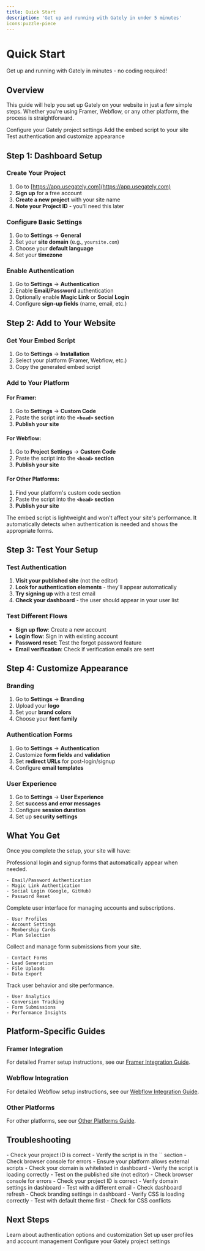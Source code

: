 ```yaml
---
title: Quick Start
description: 'Get up and running with Gately in under 5 minutes'
icons:puzzle-piece
---
```


# Quick Start

Get up and running with Gately in minutes - no coding required!

## Overview

This guide will help you set up Gately on your website in just a few simple steps. Whether you're using Framer, Webflow, or any other platform, the process is straightforward.

<CardGroup cols={3}>
  <Card title="1. Dashboard Setup" icon="settings">
    Configure your Gately project settings
  </Card>
  <Card title="2. Add to Website" icon="code">
    Add the embed script to your site
  </Card>
  <Card title="3. Test & Customize" icon="check">
    Test authentication and customize appearance
  </Card>
</CardGroup>

## Step 1: Dashboard Setup

### Create Your Project

1. Go to [https://app.usegately.com](https://app.usegately.com)
2. **Sign up** for a free account
3. **Create a new project** with your site name
4. **Note your Project ID** - you'll need this later

### Configure Basic Settings

1. Go to **Settings** → **General**
2. Set your **site domain** (e.g., `yoursite.com`)
3. Choose your **default language**
4. Set your **timezone**

### Enable Authentication

1. Go to **Settings** → **Authentication**
2. Enable **Email/Password** authentication
3. Optionally enable **Magic Link** or **Social Login**
4. Configure **sign-up fields** (name, email, etc.)

## Step 2: Add to Your Website

### Get Your Embed Script

1. Go to **Settings** → **Installation**
2. Select your platform (Framer, Webflow, etc.)
3. Copy the generated embed script

### Add to Your Platform

#### For Framer:
1. Go to **Settings** → **Custom Code**
2. Paste the script into the **`<head>` section**
3. **Publish your site**

#### For Webflow:
1. Go to **Project Settings** → **Custom Code**
2. Paste the script into the **`<head>` section**
3. **Publish your site**

#### For Other Platforms:
1. Find your platform's custom code section
2. Paste the script into the **`<head>` section**
3. **Publish your site**

<Note>
The embed script is lightweight and won't affect your site's performance. It automatically detects when authentication is needed and shows the appropriate forms.
</Note>

## Step 3: Test Your Setup

### Test Authentication

1. **Visit your published site** (not the editor)
2. **Look for authentication elements** - they'll appear automatically
3. **Try signing up** with a test email
4. **Check your dashboard** - the user should appear in your user list

### Test Different Flows

- **Sign up flow**: Create a new account
- **Login flow**: Sign in with existing account
- **Password reset**: Test the forgot password feature
- **Email verification**: Check if verification emails are sent

## Step 4: Customize Appearance

### Branding

1. Go to **Settings** → **Branding**
2. Upload your **logo**
3. Set your **brand colors**
4. Choose your **font family**

### Authentication Forms

1. Go to **Settings** → **Authentication**
2. Customize **form fields** and **validation**
3. Set **redirect URLs** for post-login/signup
4. Configure **email templates**

### User Experience

1. Go to **Settings** → **User Experience**
2. Set **success and error messages**
3. Configure **session duration**
4. Set up **security settings**

## What You Get

Once you complete the setup, your site will have:

<CardGroup cols={2}>
  <Card title="Authentication System" icon="shield">
    Professional login and signup forms that automatically appear when needed.
    
    - Email/Password Authentication
    - Magic Link Authentication
    - Social Login (Google, GitHub)
    - Password Reset
  </Card>
  
  <Card title="User Management" icon="users">
    Complete user interface for managing accounts and subscriptions.
    
    - User Profiles
    - Account Settings
    - Membership Cards
    - Plan Selection
  </Card>
  
  <Card title="Form Collection" icon="file-text">
    Collect and manage form submissions from your site.
    
    - Contact Forms
    - Lead Generation
    - File Uploads
    - Data Export
  </Card>
  
  <Card title="Analytics Dashboard" icon="bar-chart">
    Track user behavior and site performance.
    
    - User Analytics
    - Conversion Tracking
    - Form Submissions
    - Performance Insights
  </Card>
</CardGroup>

## Platform-Specific Guides

### Framer Integration
For detailed Framer setup instructions, see our [Framer Integration Guide](/docs/framer).

### Webflow Integration
For detailed Webflow setup instructions, see our [Webflow Integration Guide](/docs/webflow-integration).

### Other Platforms
For other platforms, see our [Other Platforms Guide](/docs/other-platforms).

## Troubleshooting

<AccordionGroup>
  <Accordion title="Script not loading">
    - Check your project ID is correct
    - Verify the script is in the `<head>` section
    - Check browser console for errors
    - Ensure your platform allows external scripts
  </Accordion>
  
  <Accordion title="Authentication forms not appearing">
    - Check your domain is whitelisted in dashboard
    - Verify the script is loading correctly
    - Test on the published site (not editor)
    - Check browser console for errors
  </Accordion>
  
  <Accordion title="Users not appearing in dashboard">
    - Check your project ID is correct
    - Verify domain settings in dashboard
    - Test with a different email
    - Check dashboard refresh
  </Accordion>
  
  <Accordion title="Styling not applying">
    - Check branding settings in dashboard
    - Verify CSS is loading correctly
    - Test with default theme first
    - Check for CSS conflicts
  </Accordion>
</AccordionGroup>

## Next Steps

<CardGroup cols={3}>
  <Card
    title="Authentication"
    icon="key"
    href="/authentication"
  >
    Learn about authentication options and customization
  </Card>
  <Card
    title="User Management"
    icon="users"
    href="/user-management"
  >
    Set up user profiles and account management
  </Card>
  <Card
    title="Dashboard"
    icon="settings"
    href="https://app.usegately.com"
  >
    Configure your Gately project settings
  </Card>
</CardGroup>
